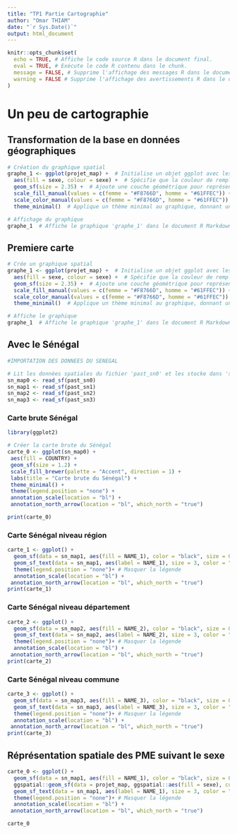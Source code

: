---
title: "TP1 Partie Cartographie"
author: "Omar THIAM"
date: "`r Sys.Date()`"
output: html_document
---

```{r setup, include=FALSE}
knitr::opts_chunk$set(
  echo = TRUE, # Affiche le code source R dans le document final.
  eval = TRUE, # Exécute le code R contenu dans le chunk.
  message = FALSE, # Supprime l'affichage des messages R dans le document final.
  warning = FALSE # Supprime l'affichage des avertissements R dans le document
)
```

# Un peu de cartographie

## Transformation de la base en données géographiques

```{r un peu de cartographie}
# Création du graphique spatial
graphe_1 <- ggplot(projet_map) +  # Initialise un objet ggplot avec les données spatiales contenues dans 'projet_map'
  aes(fill = sexe, colour = sexe) +  # Spécifie que la couleur de remplissage et la couleur des contours des régions seront déterminées par la variable 'sexe'
  geom_sf(size = 2.35) +  # Ajoute une couche géométrique pour représenter les données spatiales, avec une taille de contour de 2.35
  scale_fill_manual(values = c(femme = "#F8766D", homme = "#61FFEC")) +  # Définit manuellement les couleurs de remplissage des régions en fonction des valeurs de la variable 'sexe'
  scale_color_manual(values = c(femme = "#F8766D", homme = "#61FFEC")) +  # Définit manuellement les couleurs des contours des régions en fonction des valeurs de la variable 'sexe'
  theme_minimal()  # Applique un thème minimal au graphique, donnant un aspect épuré

# Affichage du graphique
graphe_1  # Affiche le graphique 'graphe_1' dans le document R Markdown

```
## Premiere carte

```{r}

# Crée un graphique spatial
graphe_1 <- ggplot(projet_map) +  # Initialise un objet ggplot avec les données spatiales contenues dans 'projet_map'
  aes(fill = sexe, colour = sexe) +  # Spécifie que la couleur de remplissage et la couleur des contours des régions seront déterminées par la variable 'sexe'
  geom_sf(size = 2.35) +  # Ajoute une couche géométrique pour représenter les données spatiales, avec une taille de contour de 2.35
  scale_fill_manual(values = c(femme = "#F8766D", homme = "#61FFEC")) +  # Définit manuellement les couleurs de remplissage des régions en fonction des valeurs de la variable 'sexe'
  scale_color_manual(values = c(femme = "#F8766D", homme = "#61FFEC")) +  # Définit manuellement les couleurs des contours des régions en fonction des valeurs de la variable 'sexe'
  theme_minimal()  # Applique un thème minimal au graphique, donnant un aspect épuré

# Affiche le graphique
graphe_1  # Affiche le graphique 'graphe_1' dans le document R Markdown

```

## Avec le Sénégal

```{r donnees senegal}
#IMPORTATION DES DONNEES DU SENEGAL

# Lit les données spatiales du fichier 'past_sn0' et les stocke dans 'sn_map0'
sn_map0 <- read_sf(past_sn0)
sn_map1 <- read_sf(past_sn1)
sn_map2 <- read_sf(past_sn2)
sn_map3 <- read_sf(past_sn3)

```

### Carte brute Sénégal
```{r}
library(ggplot2)

# Créer la carte brute du Sénégal
carte_0 <- ggplot(sn_map0) +
 aes(fill = COUNTRY) +
 geom_sf(size = 1.2) +
 scale_fill_brewer(palette = "Accent", direction = 1) +
 labs(title = "Carte brute du Sénégal") +
 theme_minimal() +
 theme(legend.position = "none") +
 annotation_scale(location = "bl") +
 annotation_north_arrow(location = "bl", which_north = "true")

print(carte_0)

```
### Carte Sénégal niveau région

```{r carte niveau region}


carte_1 <- ggplot() +
  geom_sf(data = sn_map1, aes(fill = NAME_1), color = "black", size = 0.8) +
  geom_sf_text(data = sn_map1, aes(label = NAME_1), size = 3, color = "black") +  # Ajouter les noms des régions
  theme(legend.position = "none")+ # Masquer la légende
  annotation_scale(location = "bl") +
 annotation_north_arrow(location = "bl", which_north = "true")
print(carte_1)

```

### Carte Sénégal niveau département

```{r carte niveau departement}

carte_2 <- ggplot() +
  geom_sf(data = sn_map2, aes(fill = NAME_2), color = "black", size = 0.8) +
  geom_sf_text(data = sn_map2, aes(label = NAME_2), size = 3, color = "black") +  # Ajouter les noms des régions
  theme(legend.position = "none")+ # Masquer la légende
  annotation_scale(location = "bl") +
 annotation_north_arrow(location = "bl", which_north = "true")
print(carte_2)
```


### Carte Sénégal niveau commune

```{r carte niveau commune}

carte_3 <- ggplot() +
  geom_sf(data = sn_map3, aes(fill = NAME_3), color = "black", size = 0.8) +
  geom_sf_text(data = sn_map3, aes(label = NAME_3), size = 3, color = "black") +  # Ajouter les noms des régions
  theme(legend.position = "none")+ # Masquer la légende
  annotation_scale(location = "bl") +
 annotation_north_arrow(location = "bl", which_north = "true")
print(carte_3)
```
## Réprésentation spatiale des PME suivant le sexe

```{r representation spatiale des PME suivant le sexe}
carte_0 <- ggplot() +
  geom_sf(data = sn_map1, aes(fill = NAME_1), color = "black", size = 0.8) +
  ggspatial::geom_sf(data = projet_map, ggspatial::aes(fill = sexe), color = "black", size = 0.5)+
  geom_sf_text(data = sn_map1, aes(label = NAME_1), size = 3, color = "black") +  # Ajouter les noms des régions
  theme(legend.position = "none")+ # Masquer la légende
  annotation_scale(location = "bl") +
 annotation_north_arrow(location = "bl", which_north = "true")

carte_0

```